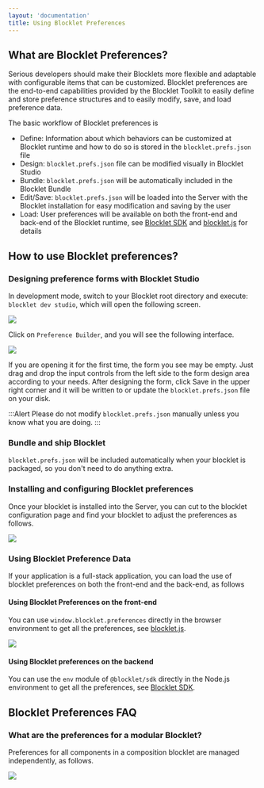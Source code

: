 ```yaml
---
layout: 'documentation'
title: Using Blocklet Preferences
---
```


## What are Blocklet Preferences?

Serious developers should make their Blocklets more flexible and adaptable with configurable items that can be customized. Blocklet preferences are the end-to-end capabilities provided by the Blocklet Toolkit to easily define and store preference structures and to easily modify, save, and load preference data.

The basic workflow of Blocklet preferences is

- Define: Information about which behaviors can be customized at Blocklet runtime and how to do so is stored in the `blocklet.prefs.json` file
- Design: `blocklet.prefs.json` file can be modified visually in Blocklet Studio
- Bundle: `blocklet.prefs.json` will be automatically included in the Blocklet Bundle
- Edit/Save: `blocklet.prefs.json` will be loaded into the Server with the Blocklet installation for easy modification and saving by the user
- Load: User preferences will be available on both the front-end and back-end of the Blocklet runtime, see [Blocklet SDK](/reference/blocklet-sdk/#environment) and [blocklet.js](/reference/blocklet-js) for details

## How to use Blocklet preferences?

### Designing preference forms with Blocklet Studio

In development mode, switch to your Blocklet root directory and execute: `blocklet dev studio`, which will open the following screen.

![](./images/studio-home.png)

Click on `Preference Builder`, and you will see the following interface.

![](./images/studio-prefs.png)

If you are opening it for the first time, the form you see may be empty. Just drag and drop the input controls from the left side to the form design area according to your needs. After designing the form, click Save in the upper right corner and it will be written to or update the `blocklet.prefs.json` file on your disk.

:::Alert
Please do not modify `blocklet.prefs.json` manually unless you know what you are doing.
:::

### Bundle and ship Blocklet

`blocklet.prefs.json` will be included automatically when your blocklet is packaged, so you don't need to do anything extra.

### Installing and configuring Blocklet preferences

Once your blocklet is installed into the Server, you can cut to the blocklet configuration page and find your blocklet to adjust the preferences as follows.

![](./images/prefs-server.png)

### Using Blocklet Preference Data

If your application is a full-stack application, you can load the use of blocklet preferences on both the front-end and the back-end, as follows

#### Using Blocklet Preferences on the front-end

You can use `window.blocklet.preferences` directly in the browser environment to get all the preferences, see [blocklet.js](/reference/blocklet-js).

![](./images/prefs-client.png)

#### Using Blocklet preferences on the backend

You can use the `env` module of `@blocklet/sdk` directly in the Node.js environment to get all the preferences, see [Blocklet SDK](/reference/blocklet-sdk).

## Blocklet Preferences FAQ

### What are the preferences for a modular Blocklet?

Preferences for all components in a composition blocklet are managed independently, as follows.

![](./images/prefs-compositive.png)
